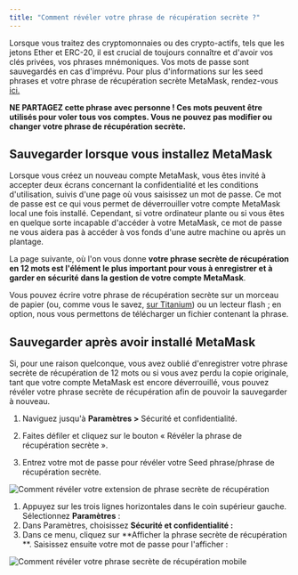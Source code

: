 ```yaml
---
title: "Comment révéler votre phrase de récupération secrète ?"
---
```



Lorsque vous traitez des cryptomonnaies ou des crypto-actifs, tels que les jetons Ether et ERC-20, il est crucial de toujours connaître et d'avoir vos clés privées, vos phrases mnémoniques. Vos mots de passe sont sauvegardés en cas d'imprévu. Pour plus d'informations sur les seed phrases et votre phrase de récupération secrète MetaMask, rendez-vous [ici.](/getting-started/user-guide-secret-recovery-phrase-password-and-private-keys)

**NE PARTAGEZ cette phrase avec personne ! Ces mots peuvent être utilisés pour voler tous vos comptes. Vous ne pouvez pas modifier ou changer votre phrase de récupération secrète.**

## Sauvegarder lorsque vous installez MetaMask

Lorsque vous créez un nouveau compte MetaMask, vous êtes invité à accepter deux écrans concernant la confidentialité et les conditions d'utilisation, suivis d'une page où vous saisissez un mot de passe. Ce mot de passe est ce qui vous permet de déverrouiller votre compte MetaMask local une fois installé. Cependant, si votre ordinateur plante ou si vous êtes en quelque sorte incapable d'accéder à votre MetaMask, ce mot de passe ne vous aidera pas à accéder à vos fonds d'une autre machine ou après un plantage.

La page suivante, où l'on vous donne **votre phrase secrète de récupération en 12 mots est l'élément le plus important pour vous à enregistrer et à garder en sécurité dans la gestion de votre compte MetaMask**.

Vous pouvez écrire votre phrase de récupération secrète sur un morceau de papier (ou, comme vous le savez, [sur Titanium](https://www.toughgadget.com/bitcoin-crypto-metal-recovery-seed-wallets/)) ou un lecteur flash ; en option, nous vous permettons de télécharger un fichier contenant la phrase.

## Sauvegarder après avoir installé MetaMask

Si, pour une raison quelconque, vous avez oublié d'enregistrer votre phrase secrète de récupération de 12 mots ou si vous avez perdu la copie originale, tant que votre compte MetaMask est encore déverrouillé, vous pouvez révéler votre phrase secrète de récupération afin de pouvoir la sauvegarder à nouveau.

<Tabs>

<TabItem value="Extension" label="Extension">

1. Naviguez jusqu'à **Paramètres >** Sécurité et confidentialité.

2. Faites défiler et cliquez sur le bouton « Révéler la phrase de récupération secrète ».

3. Entrez votre mot de passe pour révéler votre Seed phrase/phrase de récupération secrète.

<div class="center-container">
  <div class="img-medium">
    <img
      src={
        require("../../../../../img/i18n/legacy/How_to_reveal_your_secret_recovery_phrase_extension.gif")
          .default
      }
      alt="Comment révéler votre extension de phrase secrète de récupération"
    />
  </div>
</div>

</TabItem>

<TabItem value="Mobile" label="Mobile">

1. Appuyez sur les trois lignes horizontales dans le coin supérieur gauche. Sélectionnez **Paramètres** :
2. Dans Paramètres, choisissez **Sécurité et confidentialité :**
3. Dans ce menu, cliquez sur **Afficher la phrase secrète de récupération **. Saisissez ensuite votre mot de passe pour l'afficher :

<div class="center-container">
  <div class="img-medium">
    <img
      src={
        require("../../../../../img/i18n/legacy/How_to_reveal_your_secret_recovery_phrase_Mobile.gif")
          .default
      }
      alt="Comment révéler votre phrase secrète de récupération mobile"
    />
  </div>
</div>

</TabItem>

</Tabs>
